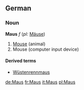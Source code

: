 ==German==

===Noun===
'''Maus''' ''f'' (''pl:'' [[Mäuse]])

# [[Mouse]] (animal)
# Mouse (computer input device)

====Derived terms====
*[[Wüstenrennmaus]]

[[de:Maus]]
[[fr:Maus]]
[[it:Maus]]
[[pl:Maus]]